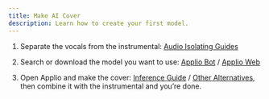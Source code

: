 ```yaml
---
title: Make AI Cover
description: Learn how to create your first model.
---
```


1. Separate the vocals from the instrumental: [Audio Isolating Guides](/applio/guides/audio-isolating/uvr)

2. Search or download the model you want to use: [Applio Bot](/applio/voice-models/bot) / [Applio Web](https://applio.org/models)

3. Open Applio and make the cover: [Inference Guide](/applio/getting-started/download-models) / [Other Alternatives](/applio/getting-started/other-alternatives), then combine it with the instrumental and you’re done.

